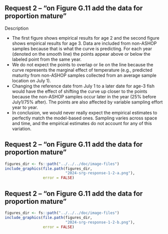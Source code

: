 ## Request 2 -- "on Figure G.11 add the data for proportion mature"

Description

* The first figure shows empirical results for age 2 and the second figure shows
  empirical results for age 3. Data are included from non-ASHOP samples because
  that is what the curve is predicting. For each year (denoted on the smooth
  line) the points appear above or below the labeled point from the same year.
* We do not expect the points to overlap or lie on the line because the curve
  represents the marginal effect of temperature (e.g., predicted maturity from
  non-ASHOP samples collected from an average sample location on July 1).
* Changing the reference date from July 1 to a later date for age-3 fish would
  have the effect of shifting the curve up closer to the points because the
  non-ASHOP samples occur later in the year (25% before July1/75% after). The
  points are also affected by variable sampling effort year to year.
* In conclusion, we would never really expect the empirical estimates to
  perfectly match the model-based ones. Sampling varies across space and time,
  and the empirical estimates do not account for any of this variation.

## Request 2 -- "on Figure G.11 add the data for proportion mature"

```r
figures_dir <- fs::path("../../../doc/image-files")
include_graphics(file.path(figures_dir,
                           "2024-srg-response-1-2-a.png"),
                 error = FALSE)
```

## Request 2 -- "on Figure G.11 add the data for proportion mature"

```r
figures_dir <- fs::path("../../../doc/image-files")
include_graphics(file.path(figures_dir,
                           "2024-srg-response-1-2-b.png"),
                 error = FALSE)
```